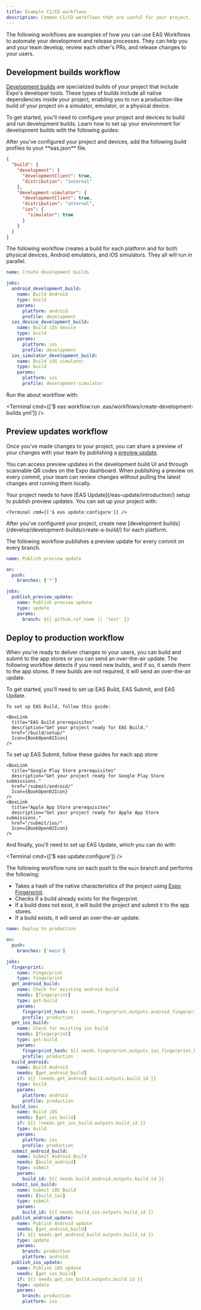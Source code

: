 ```yaml
---
title: Example CI/CD workflows
description: Common CI/CD workflows that are useful for your project.
---
```




The following workflows are examples of how you can use EAS Workflows to automate your development and release processes. They can help you and your team develop, review each other's PRs, and release changes to your users.

## Development builds workflow

[Development builds](/develop/development-builds/introduction/) are specialized builds of your project that include Expo's developer tools. These types of builds include all native dependencies inside your project, enabling you to run a production-like build of your project on a simulator, emulator, or a physical device.

<Prerequisites summary="Prerequisites" numberOfRequirements={2}>
  <Requirement number={1} title="Set up your environment">
    To get started, you'll need to configure your project and devices to build and run development builds. Learn how to set up your environment for development builds with the following guides:

<BoxLink
  title="Android device setup"
  description="Get your project ready for development builds."
  href="/get-started/set-up-your-environment/?mode=development-build&platform=android&device=physical"
  Icon={BookOpen02Icon}
/>

<BoxLink
  title="Android Emulator setup"
  description="Get your project ready for development builds."
  href="/get-started/set-up-your-environment/?mode=development-build&platform=android&device=simulated"
  Icon={BookOpen02Icon}
/>

<BoxLink
  title="iOS device setup"
  description="Get your project ready for development builds."
  href="/get-started/set-up-your-environment/?mode=development-build&platform=ios&device=physical"
  Icon={BookOpen02Icon}
/>

<BoxLink
  title="iOS Simulator setup"
  description="Get your project ready for development builds."
  href="/get-started/set-up-your-environment/?mode=development-build&platform=ios&device=simulated"
  Icon={BookOpen02Icon}
/>

  </Requirement>
  <Requirement number={2} title="Create build profiles">
  After you've configured your project and devices, add the following build profiles to your **eas.json** file.

```json eas.json
{
  "build": {
    "development": {
      "developmentClient": true,
      "distribution": "internal"
    },
    "development-simulator": {
      "developmentClient": true,
      "distribution": "internal",
      "ios": {
        "simulator": true
      }
    }
  }
}
```

  </Requirement>
</Prerequisites>

The following workflow creates a build for each platform and for both physical devices, Android emulators, and iOS simulators. They all will run in parallel.

```yaml .eas/workflows/create-development-builds.yml
name: Create development builds

jobs:
  android_development_build:
    name: Build Android
    type: build
    params:
      platform: android
      profile: development
  ios_device_development_build:
    name: Build iOS device
    type: build
    params:
      platform: ios
      profile: development
  ios_simulator_development_build:
    name: Build iOS simulator
    type: build
    params:
      platform: ios
      profile: development-simulator
```

Run the about workflow with:

<Terminal cmd={['$ eas workflow:run .eas/workflows/create-development-builds.yml']} />

## Preview updates workflow

Once you've made changes to your project, you can share a preview of your changes with your team by publishing a [preview update](/review/share-previews-with-your-team/).

You can access preview updates in the development build UI and through scannable QR codes on the Expo dashboard. When publishing a preview on every commit, your team can review changes without pulling the latest changes and running them locally.

<Prerequisites summary="Prerequisites" numberOfRequirements={2}>
  <Requirement number={1} title="Set up EAS Update">
    Your project needs to have [EAS Update](/eas-update/introduction/) setup to publish preview updates. You can set up your project with:

    <Terminal cmd={['$ eas update:configure']} />

  </Requirement>
  <Requirement number={2} title="Create new development builds">
    After you've configured your project, create new [development builds](/develop/development-builds/create-a-build/) for each platform.
  </Requirement>
</Prerequisites>

The following workflow publishes a preview update for every commit on every branch.

```yaml .eas/workflows/publish-preview-update.yml
name: Publish preview update

on:
  push:
    branches: ['*']

jobs:
  publish_preview_update:
    name: Publish preview update
    type: update
    params:
      branch: ${{ github.ref_name || 'test' }}
```

## Deploy to production workflow

When you're ready to deliver changes to your users, you can build and submit to the app stores or you can send an over-the-air update. The following workflow detects if you need new builds, and if so, it sends them to the app stores. If new builds are not required, it will send an over-the-air update.

<Prerequisites numberOfRequirements={3}>
  <Requirement number={1} title="Set up EAS Build">
    To get started, you'll need to set up EAS Build, EAS Submit, and EAS Update.

    To set up EAS Build, follow this guide:

    <BoxLink
      title="EAS Build prerequisites"
      description="Get your project ready for EAS Build."
      href="/build/setup/"
      Icon={BookOpen02Icon}
    />

  </Requirement>

  <Requirement number={2} title="Set up EAS Submit">
    To set up EAS Submit, follow these guides for each app store:

    <BoxLink
      title="Google Play Store prerequisites"
      description="Get your project ready for Google Play Store submissions."
      href="/submit/android/"
      Icon={BookOpen02Icon}
    />
    <BoxLink
      title="Apple App Store prerequisites"
      description="Get your project ready for Apple App Store submissions."
      href="/submit/ios/"
      Icon={BookOpen02Icon}
    />

  </Requirement>
  <Requirement number={3} title="Set up EAS Update">
  And finally, you'll need to set up EAS Update, which you can do with:

<Terminal cmd={['$ eas update:configure']} />
  </Requirement>
</Prerequisites>

The following workflow runs on each push to the `main` branch and performs the following:

- Takes a hash of the native characteristics of the project using [Expo Fingerprint](/versions/latest/sdk/fingerprint/).
- Checks if a build already exists for the fingerprint.
- If a build does not exist, it will build the project and submit it to the app stores.
- If a build exists, it will send an over-the-air update.

```yaml .eas/workflows/deploy-to-production.yml
name: Deploy to production

on:
  push:
    branches: ['main']

jobs:
  fingerprint:
    name: Fingerprint
    type: fingerprint
  get_android_build:
    name: Check for existing android build
    needs: [fingerprint]
    type: get-build
    params:
      fingerprint_hash: ${{ needs.fingerprint.outputs.android_fingerprint_hash }}
      profile: production
  get_ios_build:
    name: Check for existing ios build
    needs: [fingerprint]
    type: get-build
    params:
      fingerprint_hash: ${{ needs.fingerprint.outputs.ios_fingerprint_hash }}
      profile: production
  build_android:
    name: Build Android
    needs: [get_android_build]
    if: ${{ !needs.get_android_build.outputs.build_id }}
    type: build
    params:
      platform: android
      profile: production
  build_ios:
    name: Build iOS
    needs: [get_ios_build]
    if: ${{ !needs.get_ios_build.outputs.build_id }}
    type: build
    params:
      platform: ios
      profile: production
  submit_android_build:
    name: Submit Android Build
    needs: [build_android]
    type: submit
    params:
      build_id: ${{ needs.build_android.outputs.build_id }}
  submit_ios_build:
    name: Submit iOS Build
    needs: [build_ios]
    type: submit
    params:
      build_id: ${{ needs.build_ios.outputs.build_id }}
  publish_android_update:
    name: Publish Android update
    needs: [get_android_build]
    if: ${{ needs.get_android_build.outputs.build_id }}
    type: update
    params:
      branch: production
      platform: android
  publish_ios_update:
    name: Publish iOS update
    needs: [get_ios_build]
    if: ${{ needs.get_ios_build.outputs.build_id }}
    type: update
    params:
      branch: production
      platform: ios
```
